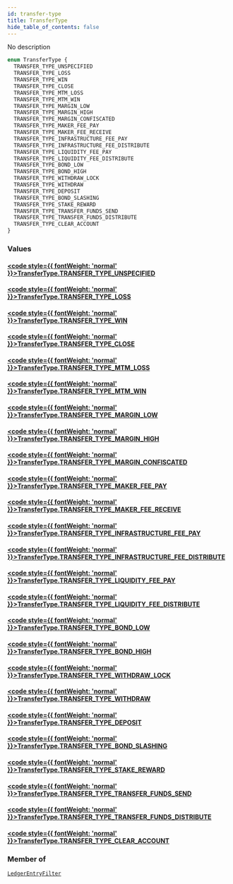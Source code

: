 ```yaml
---
id: transfer-type
title: TransferType
hide_table_of_contents: false
---
```








No description

```graphql
enum TransferType {
  TRANSFER_TYPE_UNSPECIFIED
  TRANSFER_TYPE_LOSS
  TRANSFER_TYPE_WIN
  TRANSFER_TYPE_CLOSE
  TRANSFER_TYPE_MTM_LOSS
  TRANSFER_TYPE_MTM_WIN
  TRANSFER_TYPE_MARGIN_LOW
  TRANSFER_TYPE_MARGIN_HIGH
  TRANSFER_TYPE_MARGIN_CONFISCATED
  TRANSFER_TYPE_MAKER_FEE_PAY
  TRANSFER_TYPE_MAKER_FEE_RECEIVE
  TRANSFER_TYPE_INFRASTRUCTURE_FEE_PAY
  TRANSFER_TYPE_INFRASTRUCTURE_FEE_DISTRIBUTE
  TRANSFER_TYPE_LIQUIDITY_FEE_PAY
  TRANSFER_TYPE_LIQUIDITY_FEE_DISTRIBUTE
  TRANSFER_TYPE_BOND_LOW
  TRANSFER_TYPE_BOND_HIGH
  TRANSFER_TYPE_WITHDRAW_LOCK
  TRANSFER_TYPE_WITHDRAW
  TRANSFER_TYPE_DEPOSIT
  TRANSFER_TYPE_BOND_SLASHING
  TRANSFER_TYPE_STAKE_REWARD
  TRANSFER_TYPE_TRANSFER_FUNDS_SEND
  TRANSFER_TYPE_TRANSFER_FUNDS_DISTRIBUTE
  TRANSFER_TYPE_CLEAR_ACCOUNT
}
```


### Values

#### [<code style={{ fontWeight: 'normal' }}>TransferType.<b>TRANSFER_TYPE_UNSPECIFIED</b></code>](#) 
> 
> 

#### [<code style={{ fontWeight: 'normal' }}>TransferType.<b>TRANSFER_TYPE_LOSS</b></code>](#) 
> 
> 

#### [<code style={{ fontWeight: 'normal' }}>TransferType.<b>TRANSFER_TYPE_WIN</b></code>](#) 
> 
> 

#### [<code style={{ fontWeight: 'normal' }}>TransferType.<b>TRANSFER_TYPE_CLOSE</b></code>](#) 
> 
> 

#### [<code style={{ fontWeight: 'normal' }}>TransferType.<b>TRANSFER_TYPE_MTM_LOSS</b></code>](#) 
> 
> 

#### [<code style={{ fontWeight: 'normal' }}>TransferType.<b>TRANSFER_TYPE_MTM_WIN</b></code>](#) 
> 
> 

#### [<code style={{ fontWeight: 'normal' }}>TransferType.<b>TRANSFER_TYPE_MARGIN_LOW</b></code>](#) 
> 
> 

#### [<code style={{ fontWeight: 'normal' }}>TransferType.<b>TRANSFER_TYPE_MARGIN_HIGH</b></code>](#) 
> 
> 

#### [<code style={{ fontWeight: 'normal' }}>TransferType.<b>TRANSFER_TYPE_MARGIN_CONFISCATED</b></code>](#) 
> 
> 

#### [<code style={{ fontWeight: 'normal' }}>TransferType.<b>TRANSFER_TYPE_MAKER_FEE_PAY</b></code>](#) 
> 
> 

#### [<code style={{ fontWeight: 'normal' }}>TransferType.<b>TRANSFER_TYPE_MAKER_FEE_RECEIVE</b></code>](#) 
> 
> 

#### [<code style={{ fontWeight: 'normal' }}>TransferType.<b>TRANSFER_TYPE_INFRASTRUCTURE_FEE_PAY</b></code>](#) 
> 
> 

#### [<code style={{ fontWeight: 'normal' }}>TransferType.<b>TRANSFER_TYPE_INFRASTRUCTURE_FEE_DISTRIBUTE</b></code>](#) 
> 
> 

#### [<code style={{ fontWeight: 'normal' }}>TransferType.<b>TRANSFER_TYPE_LIQUIDITY_FEE_PAY</b></code>](#) 
> 
> 

#### [<code style={{ fontWeight: 'normal' }}>TransferType.<b>TRANSFER_TYPE_LIQUIDITY_FEE_DISTRIBUTE</b></code>](#) 
> 
> 

#### [<code style={{ fontWeight: 'normal' }}>TransferType.<b>TRANSFER_TYPE_BOND_LOW</b></code>](#) 
> 
> 

#### [<code style={{ fontWeight: 'normal' }}>TransferType.<b>TRANSFER_TYPE_BOND_HIGH</b></code>](#) 
> 
> 

#### [<code style={{ fontWeight: 'normal' }}>TransferType.<b>TRANSFER_TYPE_WITHDRAW_LOCK</b></code>](#) 
> 
> 

#### [<code style={{ fontWeight: 'normal' }}>TransferType.<b>TRANSFER_TYPE_WITHDRAW</b></code>](#) 
> 
> 

#### [<code style={{ fontWeight: 'normal' }}>TransferType.<b>TRANSFER_TYPE_DEPOSIT</b></code>](#) 
> 
> 

#### [<code style={{ fontWeight: 'normal' }}>TransferType.<b>TRANSFER_TYPE_BOND_SLASHING</b></code>](#) 
> 
> 

#### [<code style={{ fontWeight: 'normal' }}>TransferType.<b>TRANSFER_TYPE_STAKE_REWARD</b></code>](#) 
> 
> 

#### [<code style={{ fontWeight: 'normal' }}>TransferType.<b>TRANSFER_TYPE_TRANSFER_FUNDS_SEND</b></code>](#) 
> 
> 

#### [<code style={{ fontWeight: 'normal' }}>TransferType.<b>TRANSFER_TYPE_TRANSFER_FUNDS_DISTRIBUTE</b></code>](#) 
> 
> 

#### [<code style={{ fontWeight: 'normal' }}>TransferType.<b>TRANSFER_TYPE_CLEAR_ACCOUNT</b></code>](#) 
> 
> 



### Member of

[`LedgerEntryFilter`](/testnet/api/graphql/inputs/ledger-entry-filter)  <Badge class="secondary" text="input"/>



